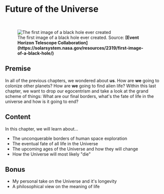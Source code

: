 
# Future of the Universe

<br/>
<figure>
<Image src={require(".//../../resources/images/blackhole.png")} alt="The first image of a black hole ever created" />
<figcaption style={{ color: "rgb(156, 156, 156)", fontSize: "14px", marginTop: "2px" }}>The first image of a black hole ever created. Source: <strong>[Event Horizon Telescope Collaboration](https://solarsystem.nasa.gov/resources/2319/first-image-of-a-black-hole/)</strong></figcaption>
</figure>

## Premise
In all of the previous chapters, we wondered about <strong>us</strong>. How are <strong>we</strong> going to colonize other planets? How are <strong>we</strong> going to find alien life? Within this last chapter, we want to drop our egocentrism and take a look at the grand scheme of things: What are our final borders, what's the fate of life in the universe and how is it going to end? 

## Content
In this chapter, we will learn about...

- The unconquerable borders of human space exploration
- The eventual fate of all life in the Universe
- The upcoming ages of the Universe and how they will change
- How the Universe will most likely "die"

## Bonus
- My personal take on the Universe and it's longevity
- A philosophical view on the meaning of life


<Analytics />
